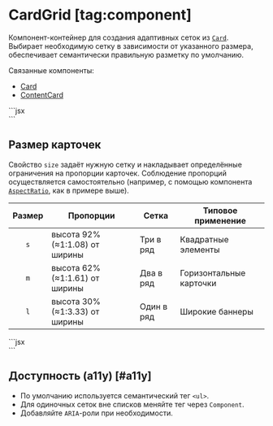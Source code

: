<Overview>

# CardGrid [tag:component]

Компонент-контейнер для создания адаптивных сеток из [`Card`](/components/card).
Выбирает необходимую сетку в зависимости от указанного размера, обеспечивает семантически правильную разметку по умолчанию.

Связанные компоненты:

- [Card](/components/card)
- [ContentCard](/components/content-card)

</Overview>


<Playground Wrapper={BlockWrapper}>
  ```jsx
  <CardGrid size="s">
    <Card mode="shadow">
      <AspectRatio ratio={100 / 92}>
        <div />
      </AspectRatio>
    </Card>
    <Card mode="shadow">
      <AspectRatio ratio={100 / 92}>
        <div />
      </AspectRatio>
    </Card>
    <Card mode="shadow">
      <AspectRatio ratio={100 / 92}>
        <div />
      </AspectRatio>
    </Card>
  </CardGrid>
  ```
</Playground>

## Размер карточек

Свойство `size` задаёт нужную сетку и накладывает определённые ограничения на пропорции карточек.
Соблюдение пропорций осуществляется самостоятельно
(например, с помощью компонента [`AspectRatio`](/components/aspect-ratio), как в примере выше).

| Размер | Пропорции                      | Сетка      | Типовое применение      |
| :----: | ------------------------------ | ---------- | ----------------------- |
|  `s`   | высота 92% (≈1:1.08) от ширины | Три в ряд  | Квадратные элементы     |
|  `m`   | высота 62% (≈1:1.61) от ширины | Два в ряд  | Горизонтальные карточки |
|  `l`   | высота 30% (≈1:3.33) от ширины | Один в ряд | Широкие баннеры         |

<Playground Wrapper={BlockWrapper}>
  ```jsx
  <CardGrid size="m">
    <Card mode="shadow">
      <AspectRatio ratio={100 / 62}>
        <div />
      </AspectRatio>
    </Card>
    <Card mode="shadow">
      <AspectRatio ratio={100 / 62}>
        <div />
      </AspectRatio>
    </Card>
  </CardGrid>
  <CardGrid size="l">
    <Card mode="shadow">
      <AspectRatio ratio={100 / 30}>
        <div />
      </AspectRatio>
    </Card>
  </CardGrid>
  ```
</Playground>

## Доступность (a11y) [#a11y]

- По умолчанию используется семантический тег `<ul>`.
- Для одиночных сеток вне списков меняйте тег через `Component`.
- Добавляйте `ARIA`-роли при необходимости.
